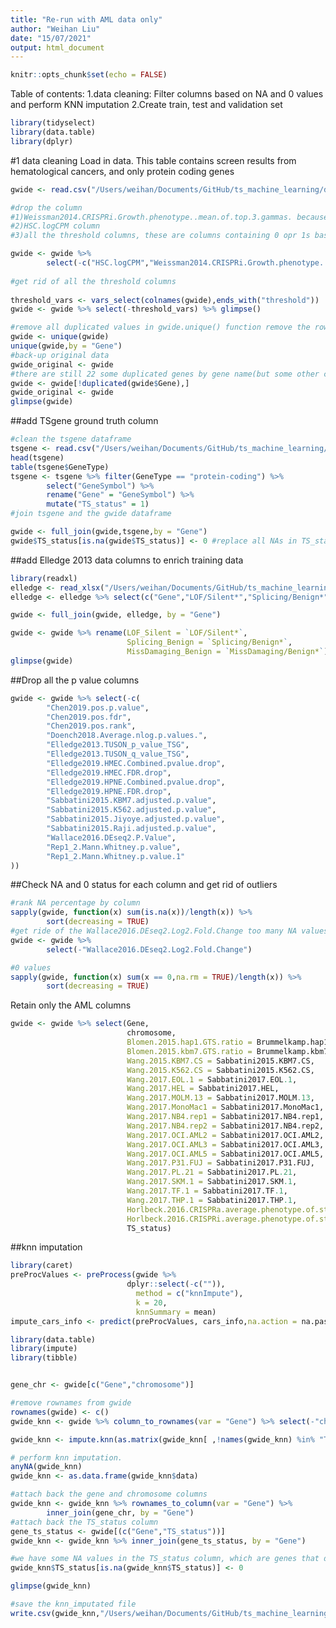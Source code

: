 ```yaml
---
title: "Re-run with AML data only"
author: "Weihan Liu"
date: "15/07/2021"
output: html_document
---
```


```r
knitr::opts_chunk$set(echo = FALSE)
```

Table of contents:
1.data cleaning: Filter columns based on NA and 0 values and perform KNN imputation
2.Create train, test and validation set

```r
library(tidyselect)
library(data.table)
library(dplyr)
```


#1 data cleaning
Load in data. This table contains screen results from hematological cancers, and only protein coding genes
```r
gwide <- read.csv("/Users/weihan/Documents/GitHub/ts_machine_learning/data/gwide_hema_classification/gwide.csv", stringsAsFactors = FALSE)

#drop the column 
#1)Weissman2014.CRISPRi.Growth.phenotype..mean.of.top.3.gammas. because most of the values are underpowered to detect tumor suppressors in CRISPRi screen, 
#2)HSC.logCPM column
#3)all the threshold columns, these are columns containing 0 opr 1s based on our judgement of whether they pass the thrshold

gwide <- gwide %>% 
        select(-c("HSC.logCPM","Weissman2014.CRISPRi.Growth.phenotype..mean.of.top.3.gammas.","X","X.1","X.2","GeneID"))
                    
#get rid of all the threshold columns
 
threshold_vars <- vars_select(colnames(gwide),ends_with("threshold"))
gwide <- gwide %>% select(-threshold_vars) %>% glimpse()

#remove all duplicated values in gwide.unique() function remove the rows whose all columns are identical(because I didn't specify "by =" here, so the removal of duplicated rows are based on all columns)
gwide <- unique(gwide)
unique(gwide,by = "Gene") 
#back-up original data
gwide_original <- gwide
#there are still 22 some duplicated genes by gene name(but some other columns differ, so they didn't get removed in the previous command, so let's do another round of removing duplicate by Gene name
gwide <- gwide[!duplicated(gwide$Gene),]
gwide_original <- gwide
glimpse(gwide)
```

##add TSgene ground truth column
```r
#clean the tsgene dataframe
tsgene <- read.csv("/Users/weihan/Documents/GitHub/ts_machine_learning/data/gwide_hema_classification/TSGene_all.csv",stringsAsFactors = FALSE)
head(tsgene)
table(tsgene$GeneType)
tsgene <- tsgene %>% filter(GeneType == "protein-coding") %>% 
        select("GeneSymbol") %>%
        rename("Gene" = "GeneSymbol") %>%
        mutate("TS_status" = 1)
#join tsgene and the gwide dataframe

gwide <- full_join(gwide,tsgene,by = "Gene")
gwide$TS_status[is.na(gwide$TS_status)] <- 0 #replace all NAs in TS_status column with 0s
```

##add Elledge 2013 data columns to enrich training data
```r
library(readxl)
elledge <- read_xlsx("/Users/weihan/Documents/GitHub/ts_machine_learning/data/gwide_hema_classification/elledge2013supplement.xlsx")
elledge <- elledge %>% select(c("Gene","LOF/Silent*","Splicing/Benign*","MissDamaging/Benign*"))

gwide <- full_join(gwide, elledge, by = "Gene")

gwide <- gwide %>% rename(LOF_Silent = `LOF/Silent*`,
                          Splicing_Benign = `Splicing/Benign*`,
                          MissDamaging_Benign = `MissDamaging/Benign*`)
glimpse(gwide)
```

##Drop all the p value columns
```r
gwide <- gwide %>% select(-c(
        "Chen2019.pos.p.value",
        "Chen2019.pos.fdr",
        "Chen2019.pos.rank",
        "Doench2018.Average.nlog.p.values.",
        "Elledge2013.TUSON_p_value_TSG",
        "Elledge2013.TUSON_q_value_TSG",
        "Elledge2019.HMEC.Combined.pvalue.drop",
        "Elledge2019.HMEC.FDR.drop",
        "Elledge2019.HPNE.Combined.pvalue.drop",
        "Elledge2019.HPNE.FDR.drop",
        "Sabbatini2015.KBM7.adjusted.p.value",
        "Sabbatini2015.K562.adjusted.p.value",
        "Sabbatini2015.Jiyoye.adjusted.p.value",
        "Sabbatini2015.Raji.adjusted.p.value",
        "Wallace2016.DEseq2.P.Value",
        "Rep1_2.Mann.Whitney.p.value",
        "Rep1_2.Mann.Whitney.p.value.1"
))


```



##Check NA and 0 status for each column and get rid of outliers
```r
#rank NA percentage by column
sapply(gwide, function(x) sum(is.na(x))/length(x)) %>% 
        sort(decreasing = TRUE)
#get ride of the Wallace2016.DEseq2.Log2.Fold.Change too many NA values(over 90 %)
gwide <- gwide %>% 
        select(-"Wallace2016.DEseq2.Log2.Fold.Change")

#0 values
sapply(gwide, function(x) sum(x == 0,na.rm = TRUE)/length(x)) %>%
        sort(decreasing = TRUE)
```


Retain only the AML columns
```r
gwide <- gwide %>% select(Gene,
                          chromosome,
                          Blomen.2015.hap1.GTS.ratio = Brummelkamp.hap1.GTS.ratio,
                          Blomen.2015.kbm7.GTS.ratio = Brummelkamp.kbm7.GTS.ratio,
                          Wang.2015.KBM7.CS = Sabbatini2015.KBM7.CS,
                          Wang.2015.K562.CS = Sabbatini2015.K562.CS, 
                          Wang.2017.EOL.1 = Sabbatini2017.EOL.1,
                          Wang.2017.HEL = Sabbatini2017.HEL,
                          Wang.2017.MOLM.13 = Sabbatini2017.MOLM.13,
                          Wang.2017.MonoMac1 = Sabbatini2017.MonoMac1,
                          Wang.2017.NB4.rep1 = Sabbatini2017.NB4.rep1,
                          Wang.2017.NB4.rep2 = Sabbatini2017.NB4.rep2,
                          Wang.2017.OCI.AML2 = Sabbatini2017.OCI.AML2,
                          Wang.2017.OCI.AML3 = Sabbatini2017.OCI.AML3,
                          Wang.2017.OCI.AML5 = Sabbatini2017.OCI.AML5,
                          Wang.2017.P31.FUJ = Sabbatini2017.P31.FUJ,
                          Wang.2017.PL.21 = Sabbatini2017.PL.21,
                          Wang.2017.SKM.1 = Sabbatini2017.SKM.1,
                          Wang.2017.TF.1 = Sabbatini2017.TF.1,
                          Wang.2017.THP.1 = Sabbatini2017.THP.1,
                          Horlbeck.2016.CRISPRa.average.phenotype.of.strongest = average.phenotype.of.strongest.3.2,
                          Horlbeck.2016.CRISPRi.average.phenotype.of.strongest.3.2 = average.phenotype.of.strongest.3.2.1,
                          TS_status)

```



##knn imputation
```r
library(caret)
preProcValues <- preProcess(gwide %>% 
                          dplyr::select(-c("")),
                            method = c("knnImpute"),
                            k = 20,
                            knnSummary = mean)
impute_cars_info <- predict(preProcValues, cars_info,na.action = na.pass)
```





```r
library(data.table)
library(impute)
library(tibble)


gene_chr <- gwide[c("Gene","chromosome")]

#remove rownames from gwide
rownames(gwide) <- c()
gwide_knn <- gwide %>% column_to_rownames(var = "Gene") %>% select(-"chromosome") 

gwide_knn <- impute.knn(as.matrix(gwide_knn[ ,!names(gwide_knn) %in% "TS_status"]),k = 10)

# perform knn imputation.
anyNA(gwide_knn)
gwide_knn <- as.data.frame(gwide_knn$data)

#attach back the gene and chromosome columns
gwide_knn <- gwide_knn %>% rownames_to_column(var = "Gene") %>%
        inner_join(gene_chr, by = "Gene") 
#attach back the TS_status column
gene_ts_status <- gwide[(c("Gene","TS_status"))]
gwide_knn <- gwide_knn %>% inner_join(gene_ts_status, by = "Gene")

#we have some NA values in the TS_status column, which are genes that don't have TS vs Non TS annotation, let's replace them with 0
gwide_knn$TS_status[is.na(gwide_knn$TS_status)] <- 0

glimpse(gwide_knn)

#save the knn_imputated file 
write.csv(gwide_knn,"/Users/weihan/Documents/GitHub/ts_machine_learning/data/gwide_hema_classification/gwide_dup_rm_knn_AML_CML_only.csv")
```